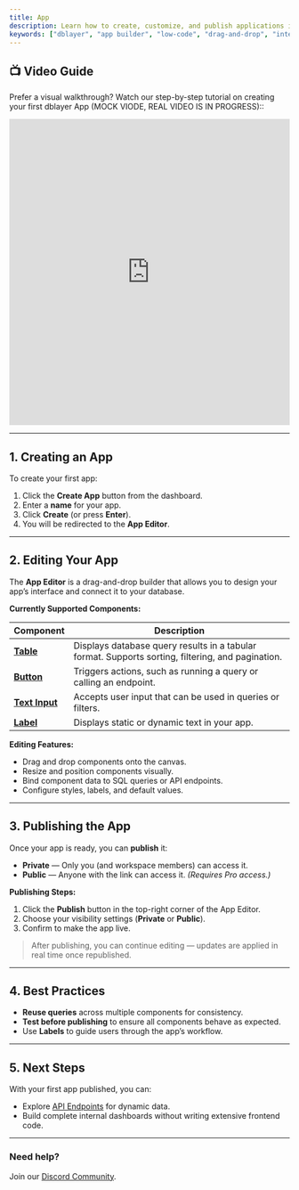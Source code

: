 ```yaml
---
title: App
description: Learn how to create, customize, and publish applications in dblayer using drag-and-drop components.
keywords: ["dblayer", "app builder", "low-code", "drag-and-drop", "internal tools", "dashboard", "publish app", "UI components", "workspace app", "application editor"]
---
```


## 📺 Video Guide

Prefer a visual walkthrough? Watch our step-by-step tutorial on creating your first dblayer App (MOCK VIODE, REAL VIDEO IS IN PROGRESS)::

<iframe width="100%" height="550" src="https://www.youtube.com/embed/dQw4w9WgXcQ" 
title="dblayer App Setup Guide" frameborder="0" allowfullscreen></iframe>

---

## 1. Creating an App

To create your first app:

1. Click the **Create App** button from the dashboard.
2. Enter a **name** for your app.
3. Click **Create** (or press **Enter**).
4. You will be redirected to the **App Editor**.

---

## 2. Editing Your App

The **App Editor** is a drag-and-drop builder that allows you to design your app’s interface and connect it to your database.

**Currently Supported Components:**

| Component | Description |
|-----------|-------------|
| [**Table**](/docs/features/app/table) | Displays database query results in a tabular format. Supports sorting, filtering, and pagination. |
| [**Button**](/docs/features/app/button) | Triggers actions, such as running a query or calling an endpoint. |
| [**Text Input**](/docs/features/app/text-input) | Accepts user input that can be used in queries or filters. |
| [**Label**](/docs/features/app/label) | Displays static or dynamic text in your app. |

**Editing Features:**
- Drag and drop components onto the canvas.
- Resize and position components visually.
- Bind component data to SQL queries or API endpoints.
- Configure styles, labels, and default values.

---

## 3. Publishing the App

Once your app is ready, you can **publish** it:

- **Private** — Only you (and workspace members) can access it.
- **Public** — Anyone with the link can access it. *(Requires Pro access.)*

**Publishing Steps:**
1. Click the **Publish** button in the top-right corner of the App Editor.
2. Choose your visibility settings (**Private** or **Public**).
3. Confirm to make the app live.

> After publishing, you can continue editing — updates are applied in real time once republished.

---

## 4. Best Practices

- **Reuse queries** across multiple components for consistency.
- **Test before publishing** to ensure all components behave as expected.
- Use **Labels** to guide users through the app’s workflow.

---

## 5. Next Steps

With your first app published, you can:
- Explore [API Endpoints](/docs/api) for dynamic data.
- Build complete internal dashboards without writing extensive frontend code.

---

### Need help?

Join our [Discord Community](https://discord.gg/Chx5FGSQHp).
